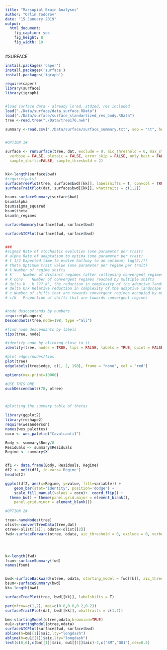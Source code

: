 ```yaml
---
title: "Marsupial Brain Analyses"
author: "Orlin Todorov"
date: "15 January 2019"
output: 
  html_document: 
    fig_caption: yes
    fig_height: 8
    fig_width: 10
---
```


#SURFACE
```r

install.packages('caper')
install.packages('surface')
install.packages('igraph')

require(caper)
library(surface)
library(igraph)


#load surface data - already ln'ed, stdzed, res included
load("./Data/surface/data_surface.RData")
load("./Data/surface/surface_standartized_res_body.RData")
tree <-read.tree("./Data/tree176.nwk")

summary <-read.csv("./Data/surface/surface_summary.txt", sep = "\t", header = TRUE) 


#OPTION 1#

surface <- runSurface(tree, dat, exclude = 0, aic_threshold = 0, max_steps = NULL,
  verbose = FALSE, plotaic = FALSE, error_skip = FALSE, only_best = FALSE,
  sample_shifts=FALSE, sample_threshold = 2)


kk<-length(surface$bwd)
#require(pals)
surfaceTreePlot(tree, surface$bwd[[kk]], labelshifts = T, convcol = TRUE, cex = 0.5, align.tip.label = T)
surfaceTraitPlot(dat, surface$bwd[[kk]], whattraits = c(1,2))

bsum<-surfaceSummary(surface$bwd)
bsum$alpha
bsum$sigma_squared
bsum$theta
bsum$n_regimes

surfaceSummary(surface$fwd, surface$bwd)

surfaceAICPlot(surface$fwd, surface$bwd)


###
#sigma2	Rate of stochastic evolution (one parameter per trait)
# alpha	Rate of adaptation to optima (one parameter per trait)
# t 1/2	Expected time to evolve halfway to an optimum; log(2)/??
# theta	Optimum trait value (one parameter per regime per trait)
# k	Number of regime shifts
# k'	Number of distinct regimes (after collapsing convergent regimes)
# k'conv	Number of convergent regimes reached by multiple shifts
# delta k	k ??? k', the reduction in complexity of the adaptive landscape when accounting for convergence
# delta k/k	Relative reduction in complexity of the adaptive landscape when accounting for convergence
# c	Number of shifts that are towards convergent regimes occupied by multiple lineages
# c/k	Proportion of shifts that are towards convergent regimes


#node desccentands by numbers
require(phangorn)
Descendants(tree,node=198, type ="all")

#find node descendants by labels
tips(tree, node)

#identify node by clicking close to it
identify(tree, nodes = TRUE, tips = FALSE, labels = TRUE, quiet = FALSE)

#plot edges/nodes/tips
plot(tree)
edgelabels(tree$edge, c(1, 2, 198), frame = "none", col = "red")

options(max.print=10000)

#USE THIS ONE
ouchDescendants(78, otree)



#plotting the summary table of thetas

library(ggplot2)
library(reshape2)
require(wesanderson)
names(wes_palettes)
coco <- wes_palette("Cavalcanti1")

Body <- summary$Body/8
Residuals <- summary$Residuals
Regime <- summary$X


df1 <- data.frame(Body, Residuals, Regime)
df2 <- melt(df1, id.vars='Regime')
head(df2)

ggplot(df2, aes(x=Regime, y=value, fill=variable)) +
    geom_bar(stat='identity', position='dodge') + 
    scale_fill_manual(values = coco)+  coord_flip() +
  theme_bw() + theme(panel.grid.major = element_blank(),
    panel.grid.minor = element_blank())

#OPTION 2#

tree<-nameNodes(tree)
olist<-convertTreeData(tree,dat)
otree<-olist[[1]]; odata<-olist[[2]]
fwd<-surfaceForward(otree, odata, aic_threshold = 0, exclude = 0, verbose = TRUE, plotaic = TRUE, save_steps=TRUE)




k<-length(fwd)
fsum<-surfaceSummary(fwd)
names(fsum)


bwd<-surfaceBackward(otree, odata, starting_model = fwd[[k]], aic_threshold = 0, only_best = TRUE, verbose = FALSE, plotaic = FALSE)
bsum<-surfaceSummary(bwd)
kk<-length(bwd)

surfaceTreePlot(tree, bwd[[kk]], labelshifts = T)

par(mfrow=c(1,2), mai=c(0.8,0.8,0.2,0.2))
surfaceTraitPlot(dat, bwd[[kk]], whattraits = c(1,2))

bm<-startingModel(otree,odata,brownian=TRUE)
ou1<-startingModel(otree,odata)
surfaceAICPlot(surface$fwd, surface$bwd)
abline(h=bm[[1]]$aic,lty="longdash")
abline(h=ou1[[1]]$aic,lty="longdash")
text(c(6,6),c(bm[[1]]$aic, ou1[[1]]$aic)-2,c("BM","OU1"),cex=0.5)





```